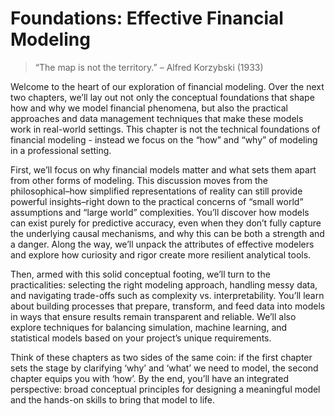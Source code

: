 # Foundations: Effective Financial Modeling

> “The map is not the territory.” – Alfred Korzybski (1933)

Welcome to the heart of our exploration of financial modeling. Over the next two chapters, we’ll lay out not only the conceptual foundations that shape how and why we model financial phenomena, but also the practical approaches and data management techniques that make these models work in real-world settings. This chapter is not the technical foundations of financial modeling - instead we focus on the "how" and "why" of modeling in a professional setting. 

First, we’ll focus on why financial models matter and what sets them apart from other forms of modeling. This discussion moves from the philosophical–how simplified representations of reality can still provide powerful insights–right down to the practical concerns of “small world” assumptions and “large world” complexities. You’ll discover how models can exist purely for predictive accuracy, even when they don’t fully capture the underlying causal mechanisms, and why this can be both a strength and a danger. Along the way, we’ll unpack the attributes of effective modelers and explore how curiosity and rigor create more resilient analytical tools.

Then, armed with this solid conceptual footing, we’ll turn to the practicalities: selecting the right modeling approach, handling messy data, and navigating trade-offs such as complexity vs. interpretability. You’ll learn about building processes that prepare, transform, and feed data into models in ways that ensure results remain transparent and reliable. We’ll also explore techniques for balancing simulation, machine learning, and statistical models based on your project's unique requirements.

Think of these chapters as two sides of the same coin: if the first chapter sets the stage by clarifying 'why' and 'what' we need to model, the second chapter equips you with 'how'. By the end, you’ll have an integrated perspective: broad conceptual principles for designing a meaningful model and the hands-on skills to bring that model to life. 